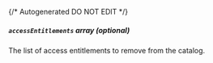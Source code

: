 {/* Autogenerated DO NOT EDIT  */}
##### `accessEntitlements` _array (optional)_
The list of access entitlements to remove from the catalog.


